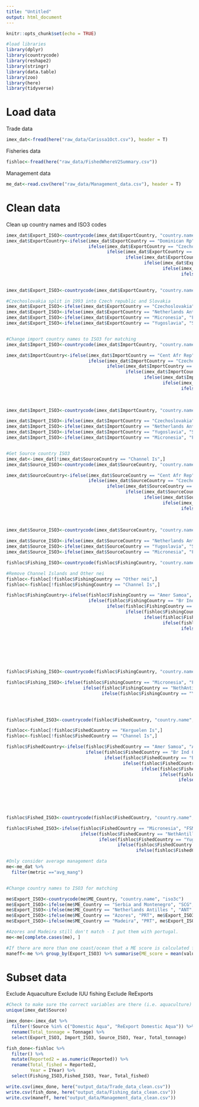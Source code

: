 ```yaml
---
title: "Untitled"
output: html_document
---
```


```r
knitr::opts_chunk$set(echo = TRUE)
```

```r
#load libraries
library(dplyr)
library(countrycode)
library(reshape2)
library(stringr)
library(data.table)
library(zoo)
library(here)
library(tidyverse)
```


# Load data

Trade data
```r
imex_dat<-fread(here("raw_data/Carissa1Oct.csv"), header = T)
```

Fisheries data
```r
fishloc<-fread(here("raw_data/FishedWhereV2Summary.csv"))
```

Management data

```r
me_dat<-read.csv(here("raw_data/Management_data.csv"), header = T)
```

# Clean data

Clean up country names and ISO3 codes

```r
imex_dat$Export_ISO3<-countrycode(imex_dat$ExportCountry, "country.name", "iso3c")
imex_dat$ExportCountry<-ifelse(imex_dat$ExportCountry == "Dominican Rp", "Dominican Republic",
                               ifelse(imex_dat$ExportCountry == "Czechoslovak", "Czechoslovakia",
                                      ifelse(imex_dat$ExportCountry == "Fr Guiana", "French Guiana",
                                             ifelse(imex_dat$ExportCountry == "Fr Polynesia", "French Polynesia",
                                                    ifelse(imex_dat$ExportCountry == "NethAntilles", "Netherlands Antilles",
                                                           ifelse(imex_dat$ExportCountry == "St Pier Mq", "Saint-Pierre Martinique",
                                                                  ifelse(imex_dat$ExportCountry == "Cura\xe7ao", "Curacao",
                                                                         ifelse(imex_dat$ExportCountry == "Untd Arab Em", "United Arab Emirates", as.character(imex_dat$ExportCountry)))))))))

imex_dat$Export_ISO3<-countrycode(imex_dat$ExportCountry, "country.name", "iso3c")

#Czechoslovakia split in 1993 into Czech republic and Slovakia
imex_dat$Export_ISO3<-ifelse(imex_dat$ExportCountry == "Czechoslovakia", "CZE", imex_dat$Export_ISO3)
imex_dat$Export_ISO3<-ifelse(imex_dat$ExportCountry == "Netherlands Antilles", "ANT", imex_dat$Export_ISO3)
imex_dat$Export_ISO3<-ifelse(imex_dat$ExportCountry == "Micronesia", "FSM", imex_dat$Export_ISO3)
imex_dat$Export_ISO3<-ifelse(imex_dat$ExportCountry == "Yugoslavia", "SCG", imex_dat$Export_ISO3)


#Change import country names to ISO3 for matching                         
imex_dat$Import_ISO3<-countrycode(imex_dat$ImportCountry, "country.name", "iso3c")

imex_dat$ImportCountry<-ifelse(imex_dat$ImportCountry == "Cent Afr Rep", "Central African Republic",
                               ifelse(imex_dat$ImportCountry == "Czechoslovak", "Czechoslovakia",
                                      ifelse(imex_dat$ImportCountry == "Dominican Rp", "Dominican Republic",
                                             ifelse(imex_dat$ImportCountry == "Fr Guiana", "French Guiana",
                                                    ifelse(imex_dat$ImportCountry == "Fr Polynesia", "French Polynesia",
                                                           ifelse(imex_dat$ImportCountry == "NethAntilles", "Netherlands Antilles",
                                                                  ifelse(imex_dat$ImportCountry == "St Pier Mq", "Saint-Pierre Martinique",
                                                                         ifelse(imex_dat$ImportCountry == "Cura\xe7ao", "Curacao",
                                                                                ifelse(imex_dat$ImportCountry == "Untd Arab Em", "United Arab Emirates", as.character(imex_dat$ImportCountry))))))))))

imex_dat$Import_ISO3<-countrycode(imex_dat$ImportCountry, "country.name", "iso3c")

imex_dat$Import_ISO3<-ifelse(imex_dat$ImportCountry == "Czechoslovakia", "CZE", imex_dat$Import_ISO3)
imex_dat$Import_ISO3<-ifelse(imex_dat$ImportCountry == "Netherlands Antilles", "ANT", imex_dat$Import_ISO3)
imex_dat$Import_ISO3<-ifelse(imex_dat$ImportCountry == "Yugoslavia", "SCG", imex_dat$Import_ISO3)
imex_dat$Import_ISO3<-ifelse(imex_dat$ImportCountry == "Micronesia", "FSM", imex_dat$Import_ISO3)


#Get Source country ISO3
imex_dat<-imex_dat[!imex_dat$SourceCountry == "Channel Is",]
imex_dat$Source_ISO3<-countrycode(imex_dat$SourceCountry, "country.name", "iso3c")

imex_dat$SourceCountry<-ifelse(imex_dat$SourceCountry == "Cent Afr Rep", "Central African Republic",
                               ifelse(imex_dat$SourceCountry == "Czechoslovak", "Czechoslovakia",
                                      ifelse(imex_dat$SourceCountry == "Dominican Rp", "Dominican Republic",
                                             ifelse(imex_dat$SourceCountry == "Fr Guiana", "French Guiana",
                                                    ifelse(imex_dat$SourceCountry == "Fr Polynesia", "French Polynesia",
                                                           ifelse(imex_dat$SourceCountry == "NethAntilles", "Netherlands Antilles",
                                                                  ifelse(imex_dat$SourceCountry == "St Pier Mq", "Saint-Pierre Martinique",
                                                                         ifelse(imex_dat$SourceCountry == "Cura\xe7ao", "Curacao",
                                                                                ifelse(imex_dat$SourceCountry == "Untd Arab Em", "United Arab Emirates", as.character(imex_dat$SourceCountry))))))))))

imex_dat$Source_ISO3<-countrycode(imex_dat$SourceCountry, "country.name", "iso3c")

imex_dat$Source_ISO3<-ifelse(imex_dat$SourceCountry == "Netherlands Antilles", "ANT", imex_dat$Source_ISO3)
imex_dat$Source_ISO3<-ifelse(imex_dat$SourceCountry == "Yugoslavia", "SCG", imex_dat$Source_ISO3)
imex_dat$Source_ISO3<-ifelse(imex_dat$SourceCountry == "Micronesia", "FSM", imex_dat$Source_ISO3)


```


```r
fishloc$Fishing_ISO3<-countrycode(fishloc$FishingCountry, "country.name", "iso3c")

#Remove Channel Islands and Other nei
fishloc<-fishloc[!fishloc$FishingCountry == "Other nei",]
fishloc<-fishloc[!fishloc$FishingCountry == "Channel Is",]

fishloc$FishingCountry<-ifelse(fishloc$FishingCountry == "Amer Samoa", "American Samoa",
                               ifelse(fishloc$FishingCountry == "Br Ind Oc Tr", "British Indian Ocean Territory",
                                      ifelse(fishloc$FishingCountry == "Br Virgin Is", "British Virgin Islands",
                                             ifelse(fishloc$FishingCountry == "Channel Is", "Channel Islands",
                                                    ifelse(fishloc$FishingCountry == "Dominican Rp", "Dominican Republic",
                                                           ifelse(fishloc$FishingCountry == "Fr Guiana", "French Guiana",
                                                                  ifelse(fishloc$FishingCountry == "Fr Polynesia", "French Polynesia",
                                                                         ifelse(fishloc$FishingCountry == "St Pier Mq", "Saint-Pierre Martinique",
                                                                                ifelse(fishloc$FishingCountry == "Untd Arab Em", "United Arab Emirates",
                                                                                       ifelse(fishloc$FishingCountry == "Cura\xe7ao", "Curacao",
                                                                                              ifelse(fishloc$FishingCountry == "US Virgin Is", "United States Virgin Islands", as.character(fishloc$FishingCountry))))))))))))



fishloc$Fishing_ISO3<-countrycode(fishloc$FishingCountry, "country.name", "iso3c")

fishloc$Fishing_ISO3<-ifelse(fishloc$FishingCountry == "Micronesia", "FSM",
                             ifelse(fishloc$FishingCountry == "NethAntilles", "ANT",
                                    ifelse(fishloc$FishingCountry == "Yugoslavia", "SCG", as.character(fishloc$Fishing_ISO3))))




fishloc$Fished_ISO3<-countrycode(fishloc$FishedCountry, "country.name", "iso3c")

fishloc<-fishloc[!fishloc$FishedCountry == "Kerguelen Is",]
fishloc<-fishloc[!fishloc$FishedCountry == "Channel Is",]

fishloc$FishedCountry<-ifelse(fishloc$FishedCountry == "Amer Samoa", "American Samoa",
                              ifelse(fishloc$FishedCountry == "Br Ind Oc Tr", "British Indian Ocean Territory",
                                     ifelse(fishloc$FishedCountry == "Br Virgin Is", "British Virgin Islands",
                                            ifelse(fishloc$FishedCountry == "Channel Is", "Channel Islands",
                                                   ifelse(fishloc$FishedCountry == "Dominican Rp", "Dominican Republic",
                                                          ifelse(fishloc$FishedCountry == "Fr Guiana", "French Guiana",
                                                                 ifelse(fishloc$FishedCountry == "Fr Polynesia", "French Polynesia",
                                                                        ifelse(fishloc$FishedCountry == "St Pier Mq", "Saint-Pierre Martinique",
                                                                               ifelse(fishloc$FishedCountry == "Untd Arab Em", "United Arab Emirates",
                                                                                      ifelse(fishloc$FishedCountry == "US Virgin Is", "United States Virgin Islands", as.character(fishloc$FishedCountry)))))))))))



fishloc$Fished_ISO3<-countrycode(fishloc$FishedCountry, "country.name", "iso3c")

fishloc$Fished_ISO3<-ifelse(fishloc$FishedCountry == "Micronesia", "FSM",
                            ifelse(fishloc$FishedCountry == "NethAntilles", "ANT",
                                   ifelse(fishloc$FishedCountry == "Yugoslavia", "SCG", 
                                          ifelse(fishloc$FishedCountry == "West Sahara", "ESH",
                                                 ifelse(fishloc$FishedCountry == "High Seas", "HighSeas", as.character(fishloc$Fished_ISO3))))))


```

```r

#Only consider average management data
me<-me_dat %>% 
  filter(metric =="avg_mang")


#Change country names to ISO3 for matching

me$Export_ISO3<-countrycode(me$ME_Country, "country.name", "iso3c")
me$Export_ISO3<-ifelse(me$ME_Country == "Serbia and Montenegro", "SCG", me$Export_ISO3)
me$Export_ISO3<-ifelse(me$ME_Country == "Netherlands Antilles ", "ANT", me$Export_ISO3)
me$Export_ISO3<-ifelse(me$ME_Country == "Azores", "PRT", me$Export_ISO3)
me$Export_ISO3<-ifelse(me$ME_Country == "Madeira", "PRT", me$Export_ISO3)

#Azores and Madeira still don't match - I put them with portugal.
me<-me[complete.cases(me), ]

#If there are more than one coast/ocean that a ME score is calculated for then we average them
maneff<-me %>% group_by(Export_ISO3) %>% summarise(ME_score = mean(value)) %>% as.data.frame()
```

# Subset data

Exclude Aquaculture
Exclude IUU fishing
Exclude ReExports

```r
#Check to make sure the correct variables are there (i.e. aquaculture)
unique(imex_dat$Source)
```

```r
imex_done<-imex_dat %>% 
  filter(!Source %in% c("Domestic Aqua", "ReExport Domestic Aqua")) %>% 
  rename(Total_tonnage = Tonnage) %>% 
  select(Export_ISO3, Import_ISO3, Source_ISO3, Year, Total_tonnage)

```

```r
fish_done<-fishloc %>% 
  filter() %>% 
  mutate(Reported2 = as.numeric(Reported)) %>% 
  rename(Total_fished = Reported2,
         Year = IYear) %>% 
  select(Fishing_ISO3,Fished_ISO3, Year, Total_fished)
```


```r
write.csv(imex_done, here("output_data/Trade_data_clean.csv"))
write.csv(fish_done, here("output_data/Fishing_data_clean.csv"))
write.csv(maneff, here("output_data/Management_data_clean.csv"))
```

